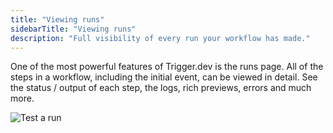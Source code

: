 ```yaml
---
title: "Viewing runs"
sidebarTitle: "Viewing runs"
description: "Full visibility of every run your workflow has made."
---
```


One of the most powerful features of Trigger.dev is the runs page. All of the steps in a workflow, including the initial event, can be viewed in detail. See the status / output of each step, the logs, rich previews, errors and much more.

![Test a run](/images/run-succeeded.png)

